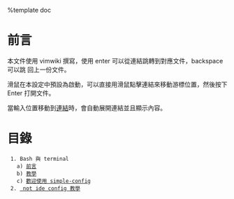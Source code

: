 %template doc
= 前言 =

本文件使用 vimwiki 撰寫，使用 enter 可以從連結跳轉到對應文件，backspace 可以跳
回上一份文件。

滑鼠在本設定中預設為啟動，可以直接用滑鼠點擊連結來移動游標位置，然後按下 Enter
打開文件。

當輸入位置移動到[[連結]]時，會自動展開連結並且顯示內容。


= 目錄 =
  1. Bash 與 terminal
    a) [[#前言|前言]]
    b) [[m-tutorial-zh_TW|教學]]
    c) [[simple-config-zh_TW|歡迎使用 simple-config]]
  2. [[vim-tutorial-zh_TW| not ide config 教學]]
